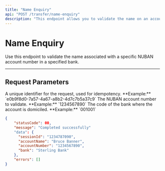 ```yaml
---
title: "Name Enquiry"
api: "POST /transfer/name-enquiry"
description: "This endpoint allows you to validate the name on an account."
---
```


# Name Enquiry

Use this endpoint to validate the name associated with a specific NUBAN account number in a specified bank.

---

## Request Parameters

<ParamField header="requestId" type="string" required>
  A unique identifier for the request, used for idempotency.  
  **Example:** `e0b9f8d0-7a57-4a67-a8b2-4d7c7b5a37c9`
</ParamField>

<ParamField body="accountNumber" type="string" required>
  The NUBAN account number to validate.  
  **Example:** `1234567890`
</ParamField>

<ParamField body="bankCode" type="string" required>
  The code of the bank where the account is domiciled.  
  **Example:** `001001`
</ParamField>

<ResponseExample>

```json
{
	"statusCode": 00,
	"message": "Completed successfully"
	"data": {
      "sessionId": "1234787090",
      "accountName": "Bruce Banner",
      "accountNumber": "1234567890",
      "bank": "Sterling Bank"
    },
	"errors": []
}
```

</ResponseExample>
